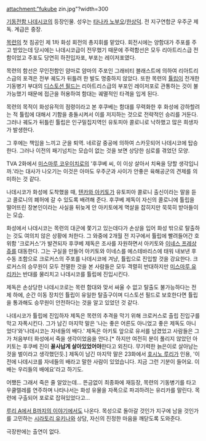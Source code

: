 attachment:"fukube zin.jpg"?width=300

[[기동전함 나데시코]]의 등장인물. 성우는 [[타나카 노부오]]/[[한상덕]].
전 지구연합군 우주군 제독. 계급은 중장.

[[목련]]의 첫 침공인 제 1차 화성 회전의 총지휘를 맡았다. 회전시에는 양함대가 주포를 주고 받았는데 당시에는 나데시코급이 전무했기 때문에 주력함선은 모두 리아트리스급 전함이었고 주포도 당연히 하전입자포, 부포는 레이저포였다.

목련의 함선은 무인전함인 얌마로 얌마의 주포인 그래비티 블래스트에 의하여 리아트리스급의 포격은 전부 궤도가 뒤틀려 한 발도 명중하지 않았다. 또한 목련의 [[튤립]]이 전개한 기동병기 부대의 [[디스토션 필드]]는 리아트리스급의 부포인 레이저포로 관통하는 것이 불가능했기 때문에 접근을 허용하여 함대는 궤멸적인 타격을 입게 된다.

목련의 목적이 화성유적의 점령이라고 본 후쿠베는 함대를 무력화한 후 화성에 강하할려는 적 튤립에 대해서 기함을 충돌시켜서 이를 저지하는 것으로 전략적인 승리를 거둔다. 그러나 궤도가 뒤틀린 튤립은 인구밀집지역인 유토피아 콜로니로 낙하했고 많은 희생자가 발생한다.

그 후에는 책임을 느끼고 군을 퇴역. 네르갈 중공에 의하여 스카웃되어 나데시코에 탑승한다. 그러나 이전의 패기넘치는 모습이 없는 것을 보면 상당한 심로를 겪었던 모양.

TVA 2화에서 [[미스마루 코우이치로]]의 '후쿠베 씨, 이 이상 살아서 치욕을 당할 생각입니까.'라는 대사가 나오기는 이것은 아마도 우주군과 사이가 안좋은 육해공군의 견제를 의미하는 것 같다. 

나데시코가 화성에 도착했을 때, [[텐카와 아키토]]가 유토피아 콜로니 출신이라는 말을 듣고 콜로니의 폐허에 갈 수 있도록 배려해 준다. 후쿠베 제독이 자신의 콜로니에 튤립을 떨어뜨린 장본인이라는 사실을 뒤늦게 안 아키토에게 멱살을 잡히지만 묵묵히 받아들이는 모습.

화성에서 나데시코는 목련의 대군에 쫓기고 있는데다가 손상을 입어 화성 밖으로 탈출하는 것도 여의치 않은 상황에 처한다. 그 와중에 2개월 전 지구에서 튤립에 빨려들어간 호위함 '크로커스'가 발견되자 후쿠베 제독은 조사를 자원하면서 아키토와 [[이네스 프레상쥬]]를 대동한다. 그는 구실을 만들어 아키토와 이네스를 에스테바리스에 태워 내보낸 후 수동 조함으로 크로커스의 주포를 나데시코에 겨냥, 튤립으로 진입할 것을 강요한다. 크로커스의 승무원이 모두 전멸한 것을 본 사람들은 모두 격렬히 반대하지만 [[미스마루 유리카]]는 반대를 물리치고 나데시코를 튤립에 진입시킨다. 

제독은 손상당한 나데시코로는 목련 함대와 맞서 싸울 수 없고 탈출도 불가능하다는 전제 하에, 순간 이동 장치인 튤립이 유일한 탈출구이며 디스토션 필드로 보호한다면 튤립을 통과해도 승무원이 안전하다는 것을 알고 있었던 것 같다.

나데시코가 튤립에 진입하자 제독은 목련의 추격을 막기 위해 크로커스로 츌립 진입구를 막고 자폭시킨다. 그가 남긴 마지막 말은 '나는 좋은 어른도 아니었고 좋은 제독도 아니었다'와'나데시코는 자네들의 배다.' 제독은 아키토 앞으로 유서를 남겼었고 사람들은 그가 처음부터 화성에서 죽을 생각이었음을 안다.[* 하지만 여전히 분이 풀리지 않았던 아키토는 후쿠베 진이 '''꼴사납게 살아있었어야'''한다고 외친다. 무기력한 늙은이로 살아남는 것을 벌이라고 생각했던듯.] 제독이 남긴 마지막 말은 23화에서 [[호시노 루리]]가 인용, '이전에 나데시코를 자네들의 배라고 말한 사람이 있었습니다. 지금 그런 기분이 들어요. 이 배는 우리들의 배에요'라고 하기도.

어쨌든 그래서 죽은 줄 알았는데... 뜬금없이 최종화에 재등장, 목련의 기동병기를 타고 우쿨렐레를 연주하며 나타나서는 화성 유물을 자폭으로 파괴하려는 유리카를 말린다. 목련에 구출되어 포로로 잡혀있었다고... 

[[루리 A에서 B까지의 이야기]]에서도 나온다. 목성으로 돌아갈 것인가 지구에 남을 것인가를 고민하는 [[시라토리 유키나]]와 상담, 자신의 진정한 마음을 깨닫도록 도와준다.

극장판에는 출연이 없다.
